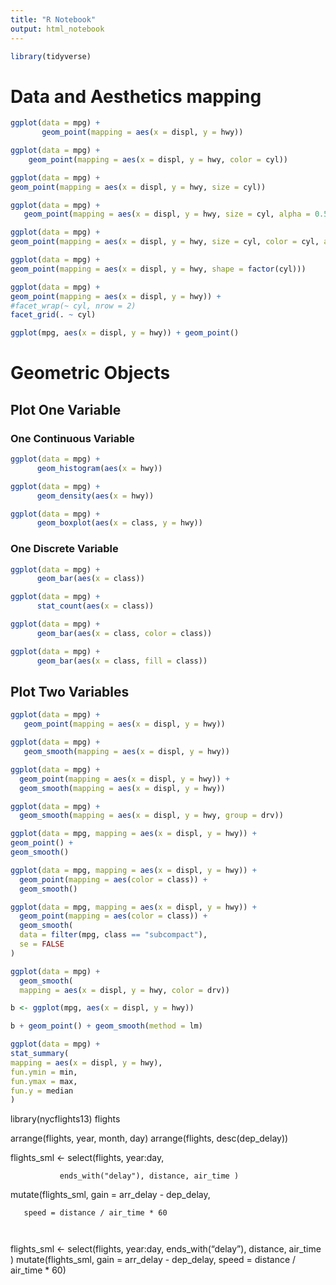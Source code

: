 ```yaml
---
title: "R Notebook"
output: html_notebook
---
```


```r
library(tidyverse)
```

# Data and Aesthetics mapping

```r
ggplot(data = mpg) + 
       geom_point(mapping = aes(x = displ, y = hwy))
```


```r
ggplot(data = mpg) + 
    geom_point(mapping = aes(x = displ, y = hwy, color = cyl))
```


```r
ggplot(data = mpg) +
geom_point(mapping = aes(x = displ, y = hwy, size = cyl))
```


```r
ggplot(data = mpg) +  
   geom_point(mapping = aes(x = displ, y = hwy, size = cyl, alpha = 0.5))
```


```r
ggplot(data = mpg) +
geom_point(mapping = aes(x = displ, y = hwy, size = cyl, color = cyl, alpha = 0.5))
```



```r
ggplot(data = mpg) +
geom_point(mapping = aes(x = displ, y = hwy, shape = factor(cyl)))
```


```r
ggplot(data = mpg) +
geom_point(mapping = aes(x = displ, y = hwy)) +
#facet_wrap(~ cyl, nrow = 2) 
facet_grid(. ~ cyl)
```
```r
ggplot(mpg, aes(x = displ, y = hwy)) + geom_point()
```


# Geometric Objects

## Plot One Variable

### One Continuous Variable

```r
ggplot(data = mpg) +
      geom_histogram(aes(x = hwy))
```

```r
ggplot(data = mpg) +
      geom_density(aes(x = hwy))
```

```r
ggplot(data = mpg) +
      geom_boxplot(aes(x = class, y = hwy))
```

### One Discrete Variable

```r
ggplot(data = mpg) +
      geom_bar(aes(x = class))
```




```r
ggplot(data = mpg) +
      stat_count(aes(x = class))
```

```r
ggplot(data = mpg) +
      geom_bar(aes(x = class, color = class))
```

```r
ggplot(data = mpg) +
      geom_bar(aes(x = class, fill = class))
```


## Plot Two Variables

```r
ggplot(data = mpg) +
   geom_point(mapping = aes(x = displ, y = hwy))
```
```r
ggplot(data = mpg) +
   geom_smooth(mapping = aes(x = displ, y = hwy))
```

```r
ggplot(data = mpg) +
  geom_point(mapping = aes(x = displ, y = hwy)) +
  geom_smooth(mapping = aes(x = displ, y = hwy))
```

```r
ggplot(data = mpg) +
  geom_smooth(mapping = aes(x = displ, y = hwy, group = drv))
```

```r
ggplot(data = mpg, mapping = aes(x = displ, y = hwy)) +
geom_point() +
geom_smooth()
```

```r
ggplot(data = mpg, mapping = aes(x = displ, y = hwy)) +
  geom_point(mapping = aes(color = class)) +
  geom_smooth()
```

```r
ggplot(data = mpg, mapping = aes(x = displ, y = hwy)) +
  geom_point(mapping = aes(color = class)) +
  geom_smooth(
  data = filter(mpg, class == "subcompact"),
  se = FALSE
)
```

```r
ggplot(data = mpg) +
  geom_smooth(
  mapping = aes(x = displ, y = hwy, color = drv)) 
```

```r
b <- ggplot(mpg, aes(x = displ, y = hwy))
```

```r
b + geom_point() + geom_smooth(method = lm)
```

```r
ggplot(data = mpg) +
stat_summary(
mapping = aes(x = displ, y = hwy),
fun.ymin = min,
fun.ymax = max,
fun.y = median
)
```
 
library(nycflights13)
flights

arrange(flights, year, month, day)
arrange(flights, desc(dep_delay))

flights_sml <- select(flights, year:day, 

               ends_with("delay"), distance, air_time ) 

mutate(flights_sml, gain = arr_delay - dep_delay, 

       speed = distance / air_time * 60
       
       
flights_sml <- select(flights, year:day, ends_with("delay"), distance, air_time )
mutate(flights_sml, 
   gain = arr_delay - dep_delay, 
   speed = distance / air_time * 60)